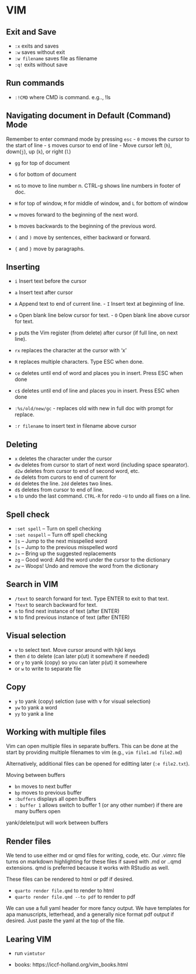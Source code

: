 # VIM

## Exit and Save

- `:x` exits and saves
- `:w` saves without exit
- `:w filename` saves file as filename
- `:q!` exits without save

## Run commands
 - `:!CMD` where CMD is command.  e.g.., !ls

## Navigating document in Default (Command) Mode

Remember to enter command mode by pressing `esc`
- `0` moves the cursor to the start of line
- `$` moves cursor to end of line
- Move cursor left (`h`), down(`j`), up (`k`), or right (`l`)

- `gg` for top of document 
- `G` for bottom of document
- `nG` to move to line number n.  CTRL-g shows line numbers in footer of doc.
- `H` for top of window, `M` for middle of window, and `L` for bottom of window

- `w` moves forward to the beginning of the next word.
- `b` moves backwards to the beginning of the previous word.
- `(` and `)` move by sentences, either backward or forward.
- `{` and `}` move by paragraphs.

## Inserting

- `i` Insert text before the cursor
- `a` Insert text after cursor
- `A`  Append text to end of current line.  - `I` Insert text at beginning of line.
- `o` Open blank line below cursor for text.  - `O` Open blank line above cursor for text.
- `p` puts the Vim register (from delete) after cursor (if full line, on next line).
- `rx` replaces the character at the cursor with 'x'
- `R` replaces multiple characters.  Type ESC when done.
- `ce` deletes until end of word and places you in insert.  Press ESC when done
- `c$` deletes until end of line and  places you in insert.  Press ESC when done
- `:%s/old/new/gc` - replaces old with new in full doc with prompt for replace.

- `:r filename` to insert text in filename above cursor

## Deleting
- `x` deletes the character under the cursor
- `dw` deletes from cursor to start of next word (including space spearator). `d2w` deletes from cursor to end of second word, etc.
- `de` delets from curors to end of current for
- `dd` deletes the line.  `2dd` deletes two lines.
- `d$` deletes from cursor to end of line.
- `u` to undo the last command. `CTRL-R` for redo
-`U` to undo all fixes on a line.


## Spell check

- `:set spell` – Turn on spell checking
- `:set nospell` – Turn off spell checking
- `]s` – Jump to the next misspelled word
- `[s` – Jump to the previous misspelled word
- `z=` – Bring up the suggested replacements
- `zg` – Good word: Add the word under the cursor to the dictionary
- `zw` – Woops! Undo and remove the word from the dictionary

## Search in VIM

- `/text` to search forward for text.  Type ENTER to exit to that text.
- `?text` to search backward for text. 
- `n` to find next instance of text (after ENTER)
- `N` to find previous instance of text (after ENTER)

## Visual selection

- `v` to select text.  Move cursor around with hjkl keys
- then `d` to delete (can later p(ut) it somewhere if needed)
- or `y` to yank (copy) so you can later p(ut) it somewhere
- or `w` to write to separate file 

## Copy

- `y` to yank (copy) selction (use with v for visual selection)
- `yw` to yank a word
- `yy` to yank a line

## Working with multiple files

Vim can open multiple files in separate buffers.  This can be done at the start by providing multiple filenames to vim (e.g., `vim file1.md file2.md`)

Alternatively, additional files can be opened for editting later (`:e file2.txt`).

Moving between buffers

- `bn` moves to next buffer
- `bp` moves to previous buffer
- `:buffers` displays all open buffers
- `: buffer 1` allows switch to buffer 1 (or any other number) if there are many buffers open

yank/delete/put will work between buffers


## Render files

We tend to use either md or qmd files for writing, code, etc.  Our .vimrc file turns on markdown highlighting for these files if saved with .md or ..qmd extensions.  qmd is preferred because it works with RStudio as well.

These files can be rendered to html or pdf if desired.

- `quarto render file.qmd` to render to html
- `quarto render file.qmd --to pdf` to render to pdf

We can use a full yaml header for more fancy output.   We have templates for apa manuscripts, letterhead, and a generally nice format pdf output if desired.  Just paste the yaml at the top of the file.


## Learing VIM

- run `vimtutor`

- books: https://iccf-holland.org/vim_books.html
